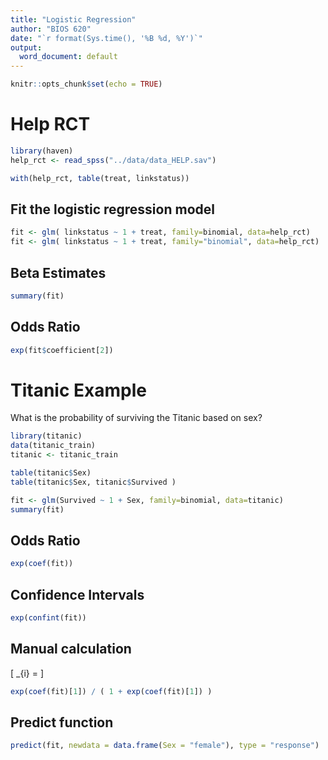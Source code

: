 ```yaml
---
title: "Logistic Regression"
author: "BIOS 620"
date: "`r format(Sys.time(), '%B %d, %Y')`"
output:
  word_document: default
---
```


```r
knitr::opts_chunk$set(echo = TRUE)
```

# Help RCT

```r
library(haven)
help_rct <- read_spss("../data/data_HELP.sav")
```

```r
with(help_rct, table(treat, linkstatus))
```

## Fit the logistic regression model


```r
fit <- glm( linkstatus ~ 1 + treat, family=binomial, data=help_rct)
fit <- glm( linkstatus ~ 1 + treat, family="binomial", data=help_rct)
```

## Beta Estimates

```r
summary(fit)
```

## Odds Ratio

```r
exp(fit$coefficient[2])
```

# Titanic Example

What is the probability of surviving the Titanic based on sex?

```r
library(titanic)
data(titanic_train)
titanic <- titanic_train
```

```r
table(titanic$Sex)
table(titanic$Sex, titanic$Survived )
```

```r
fit <- glm(Survived ~ 1 + Sex, family=binomial, data=titanic)
summary(fit)
```

## Odds Ratio

```r
exp(coef(fit))
```

## Confidence Intervals

```r
exp(confint(fit))
```

## Manual calculation

\[
 \hat{p}_{i} = \frac{\exp (\hat{\beta}_{0} + \hat{\beta}_{1} x_{i})}{1 + \exp (\hat{\beta}_{0} + \hat{\beta}_{1} x_{i})}
\]

```r
exp(coef(fit)[1]) / ( 1 + exp(coef(fit)[1]) )
```

## Predict function

```r
predict(fit, newdata = data.frame(Sex = "female"), type = "response")
```



